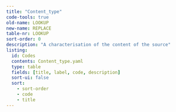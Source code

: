 ```yaml
---
title: "Content_type"
code-tools: true
old-name: LOOKUP
new-name: REPLACE
table-nr: LOOKUP
sort-order: 0
description: "A characterisation of the content of the source"
listing:
  id: Codes
  contents: Content_type.yaml
  type: table
  fields: [title, label, code, description]
  sort-ui: false
  sort:
    - sort-order
    - code
    - title
---
```


:::{ #Codes }
:::
